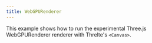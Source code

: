 ```yaml
---
title: WebGPURenderer
---
```


This example shows how to run the experimental Three.js WebGPURenderer renderer with Threlte's `<Canvas>`.

<Example path="renderers/WebGPU" />
